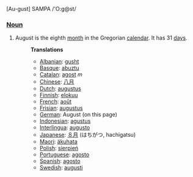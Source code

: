 [Au-gust] SAMPA /'O:g@st/

===[[Noun]]===
#August is the eighth [[month]] in the Gregorian [[calendar]]. It has 31 [[day]]s.
#:'''Translations'''
#:*[[Albanian]]: [[gusht]]
#:*[[Basque]]: [[abuztu]]
#:*[[Catalan]]: [[agost]] ''m''
#:*[[Chinese]]: [[八月]]
#:*[[Dutch]]: [[augustus]]
#:*[[Finnish]]: [[elokuu]]
#:*[[French]]: [[août]]
#:*[[Frisian]]: [[augustus]]
#:*[[German]]: August (on this page)
#:*[[Indonesian]]: [[agustus]]
#:*[[Interlingua]]: [[augusto]]
#:*[[Japanese]]: [[８月]] (はちがつ, hachigatsu)
#:*[[Maori]]: [[äkuhata]]
#:*[[Polish]]: [[sierpień]]
#:*[[Portuguese]]: [[agosto]]
#:*[[Spanish]]: [[agosto]]
#:*[[Swedish]]: [[augusti]]